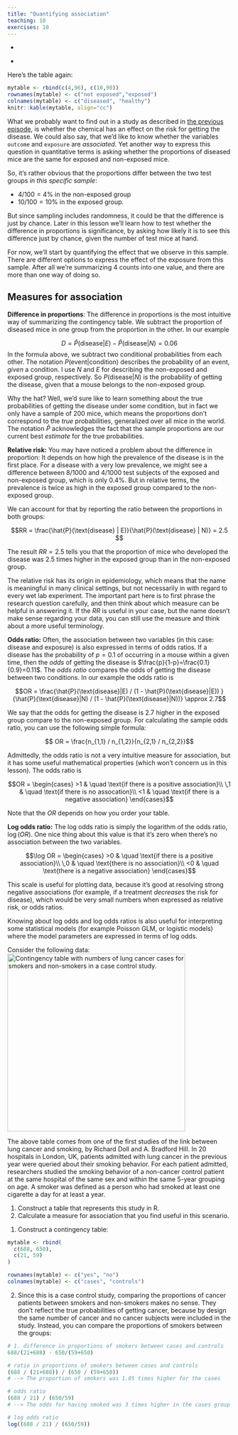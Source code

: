 ```yaml
---
title: "Quantifying association"
teaching: 10
exercises: 10
---
```


:::::::::::::::::::::::::::::::::::::: questions 

- 

::::::::::::::::::::::::::::::::::::::::::::::::

::::::::::::::::::::::::::::::::::::: objectives

- 

::::::::::::::::::::::::::::::::::::::::::::::::


Here's the table again:
```r
mytable <- rbind(c(4,96), c(10,90))
rownames(mytable) <- c("not exposed","exposed")
colnames(mytable) <- c("diseased", "healthy")
knitr::kable(mytable, align="cc")
```

What we probably want to find out in a study as described in [the previous episode](../01-introduction.Rmd), is whether the chemical has an effect on the risk for getting the disease. We could also say, that we'd like to know whether the variables `outcome` and `exposure` are *associated*. Yet another way to express this question in quantitative terms is asking whether the proportions of diseased mice are the same for exposed and non-exposed mice.

So, it's rather obvious that the proportions differ between the two test groups *in this specific sample*:  

- $4/100 = 4\%$ in the non-exposed group
- $10/100 = 10\%$ in the exposed group.

But since sampling includes randomness, it could be that the difference is just by chance. Later in this lesson we'll learn how to test whether the difference in proportions is significance, by asking how likely it is to see this difference just by chance, given the number of test mice at hand. 

For now, we'll start by quantifying the effect that we observe in this sample. There are different options to express the effect of the exposure from this sample. After all we're summarizing 4 counts into one value, and there are more than one way of doing so.

## Measures for association

**Difference in proportions**: The difference in proportions is the most intuitive way of summarizing the contingency table. We subtract the proportion of diseased mice in one group from the proportion in the other. In our example

$$ D = \hat{P}(\text{disease}|E) - \hat{P}(\text{disease} | N) = 0.06$$
In the formula above, we subtract two conditional probabilities from each other. The notation $P(\text{event} | \text{condition})$ describes the probability of an event, *given* a condition. I use $N$ and $E$ for describing the non-exposed and exposed group, respectively. So $P(\text{disease}|N)$ is the probability of getting the disease, given that a mouse belongs to the non-exposed group. 

:::::::::::::::: callout
Why the hat? Well, we'd sure like to learn something about the true probabilities of getting the disease under some condition, but in fact we only have a sample of 200 mice, which means the proportions don't correspond to the *true* probabilities, generalized over all mice in the world. The notation $\hat{P}$ acknowledges the fact that the sample proportions are our current best *estimate* for the true probabilities.
:::::::::::::::::



**Relative risk:**
You may have noticed a problem about the difference in proportion: It depends on how high the prevalence of the disease is in the first place. 
For a disease with a very low prevalence, we might see a difference between 8/1000 and 4/1000 test subjects of the exposed and non-exposed group, which is only $0.4\%$. But in relative terms, the prevalence is twice as high in the exposed group compared to the non-exposed group.

We can account for that by reporting the ratio between the proportions in both groups:

$$RR = \frac{\hat{P}(\text{disease} | E)}{\hat{P}(\text{disease} | N)} = 2.5 $$

The result $RR=2.5$ tells you that the proportion of mice who developed the disease was $2.5$ times higher in the exposed group than in the non-exposed group.

::::::::: callout
The relative risk has its origin in epidemiology, which means that the name is meaningful in many clinical settings, but not necessarily in with regard to every wet lab experiment. The important part here is to first phrase the research question carefully, and then think about which measure can be helpful in answering it. If the $RR$ is useful in your case, but the name doesn't make sense regarding your data, you can still use the measure and think about a more useful terminology.
::::::::::::::::

**Odds ratio:** Often, the association between two variables (in this case: disease and exposure) is also expressed in terms of odds ratios. If a disease has the probability of $p=0.1$ of occurring in a mouse within a given time, then the *odds* of getting the disease is $\frac{p}{1-p}=\frac{0.1}{0.9}=0.11$. 
The *odds ratio* compares the odds of getting the disease between two conditions. In our example the odds ratio is

$$OR = \frac{\hat{P}(\text{disease}|E) / (1 - \hat{P}(\text{disease}|E)) }{\hat{P}(\text{disease}|N) / (1 - \hat{P}(\text{disease}|N))} \approx 2.7$$

We say that the odds for getting the disease is 2.7 higher in the exposed group compare to the non-exposed group. 
For calculating the sample odds ratio, you can use the following simple formula:

$$ OR = \frac{n_{1,1} / n_{1,2}}{n_{2,1} / n_{2,2}}$$

Admittedly, the odds ratio is not a very intuitive measure for association, but it has some useful mathematical properties (which won't concern us in this lesson). 
The  odds ratio is 

$$OR =
  \begin{cases}
    >1       & \quad \text{if there is a positive association}\\
    \,1     & \quad \text{if there is no assocation}\\
    <1    & \quad \text{if there is a negative association}
  \end{cases}$$
  
Note that the $OR$ depends on how you order your table.


**Log odds ratio:** The log odds ratio is simply the logarithm of the odds ratio, $\log(OR)$. One nice thing about this value is that it's zero when there's no association between the two variables. 

$$\log OR =
  \begin{cases}
    >0       & \quad \text{if there is a positive association}\\
    \,0     & \quad \text{there is no association}\\
    <0    & \quad \text{there is a negative association}
  \end{cases}$$
  
  
This scale is useful for plotting data, because it's good at resolving strong negative associations (for example, if a treatment *decreases* the risk for disease), which would be very small numbers when expressed as relative risk, or odds ratios.

Knowing about log odds and log odds ratios is also useful for interpreting some statistical models (for example Poisson GLM, or logistic models) where the model parameters are expressed in terms of log odds.

:::::::::::::: challenge
Consider the following data:
![](fig/smoking_table.png){width="400px" alt="Contingency table with numbers of lung cancer cases for smokers and non-smokers in a case control study."}

The above table comes from one of the first studies of the link between lung cancer and smoking, by Richard Doll and A. Bradford Hill. In 20 hospitals in London, UK, patients admitted with lung cancer in the previous year were queried about their smoking behavior. For each patient admitted, researchers studied the smoking behavior of a non-cancer control patient at the same hospital of the same sex and within the same 5-year grouping on age. A smoker was defined as a person who had smoked at least one cigarette a day for at least a year.

1. Construct a table that represents this study in R.
2. Calculate a measure for association that you find useful in this scenario.

::::::::::::::::::: solution
1. Construct a contingency table:
```r
mytable <- rbind(
  c(688, 650),
  c(21, 59)
)

rownames(mytable) <- c("yes", "no")
colnames(mytable) <- c("cases", "controls")
```

2. Since this is a case control study, comparing the proportions of cancer patients between smokers and non-smokers makes no sense. They don't reflect the true probabilities of getting cancer, because by design the same number of cancer and no cancer subjects were included in the study. Instead, you can compare the proportions of smokers between the groups:

```r
# 1. difference in proportions of smokers between cases and controls
688/(21+688) - 650/(59+650)

# ratio in proportions of smokers between cases and controls
(688 / (21+688)) / (650 / (59+650))
# --> The proportion of smokers was 1.05 times higher for the cases

# odds ratio
(688 / 21) / (650/59)
# --> The odds for having smoked was 3 times higher in the cases group

# log odds ratio
log((688 / 21) / (650/59))
```


::::::::::::::::::::::::::
::::::::::::::::::::::




